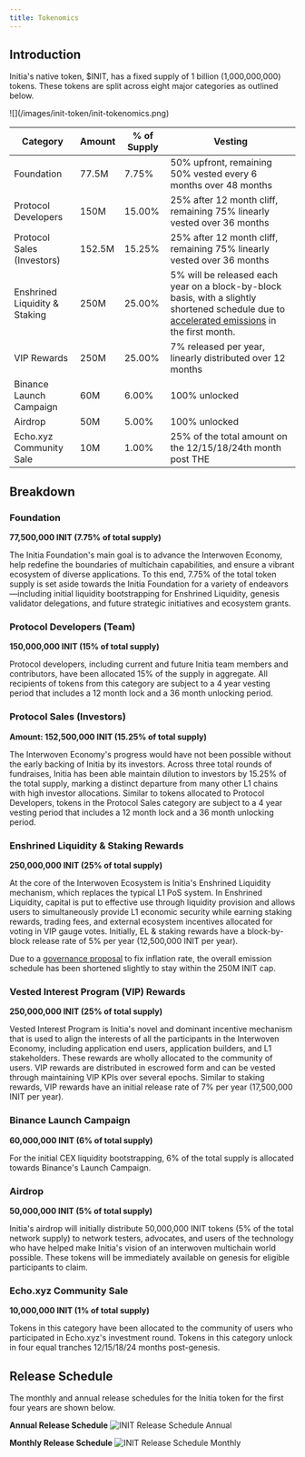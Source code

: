```yaml
---
title: Tokenomics
---
```


## Introduction

Initia's native token, $INIT, has a fixed supply of 1 billion (1,000,000,000) tokens. These tokens are split across eight major categories as outlined below.

<Frame>
![](/images/init-token/init-tokenomics.png)
</Frame>

| Category | Amount | % of Supply | Vesting |
|----------|---------|-------------|-----------------|
| Foundation | 77.5M | 7.75% | 50% upfront, remaining 50% vested every 6 months over 48 months |
| Protocol Developers | 150M | 15.00% | 25% after 12 month cliff, remaining 75% linearly vested over 36 months |
| Protocol Sales (Investors) | 152.5M | 15.25% | 25% after 12 month cliff, remaining 75% linearly vested over 36 months |
| Enshrined Liquidity & Staking | 250M | 25.00% | 5% will be released each year on a block-by-block basis, with a slightly shortened schedule due to [accelerated emissions](https://forum.initia.xyz/t/inflation-correction-and-unstaking-subsidy-plan) in the first month. |
| VIP Rewards | 250M | 25.00% | 7% released per year, linearly distributed over 12 months |
| Binance Launch Campaign | 60M | 6.00% | 100% unlocked |
| Airdrop | 50M | 5.00% | 100% unlocked |
| Echo.xyz Community Sale | 10M | 1.00% | 25% of the total amount on the 12/15/18/24th month post THE |

## Breakdown

### Foundation
**77,500,000 INIT (7.75% of total supply)**

The Initia Foundation's main goal is to advance the Interwoven Economy, help redefine the boundaries of multichain capabilities, and ensure a vibrant ecosystem of diverse applications. To this end, 7.75% of the total token supply is set aside towards the Initia Foundation for a variety of endeavors—including initial liquidity bootstrapping for Enshrined Liquidity, genesis validator delegations, and future strategic initiatives and ecosystem grants.

### Protocol Developers (Team)
**150,000,000 INIT (15% of total supply)**

Protocol developers, including current and future Initia team members and contributors, have been allocated 15% of the supply in aggregate. All recipients of tokens from this category are subject to a 4 year vesting period that includes a 12 month lock and a 36 month unlocking period.

### Protocol Sales (Investors)
**Amount: 152,500,000 INIT (15.25% of total supply)**

The Interwoven Economy's progress would have not been possible without the early backing of Initia by its investors. Across three total rounds of fundraises, Initia has been able maintain dilution to investors by 15.25% of the total supply, marking a distinct departure from many other L1 chains with high investor allocations. Similar to tokens allocated to Protocol Developers, tokens in the Protocol Sales category are subject to a 4 year vesting period that includes a 12 month lock and a 36 month unlocking period.

### Enshrined Liquidity & Staking Rewards
**250,000,000 INIT (25% of total supply)**

At the core of the Interwoven Ecosystem is Initia's Enshrined Liquidity mechanism, which replaces the typical L1 PoS system. In Enshrined Liquidity, capital is put to effective use through liquidity provision and allows users to simultaneously provide L1 economic security while earning staking rewards, trading fees, and external ecosystem incentives allocated for voting in VIP gauge votes. Initially, EL & staking rewards have a block-by-block release rate of 5% per year (12,500,000 INIT per year). 

Due to a [governance proposal](https://forum.initia.xyz/t/inflation-correction-and-unstaking-subsidy-plan/201/10) to fix inflation rate, the overall emission schedule has been shortened slightly to stay within the 250M INIT cap.

### Vested Interest Program (VIP) Rewards
**250,000,000 INIT (25% of total supply)**

Vested Interest Program is Initia's novel and dominant incentive mechanism that is used to align the interests of all the participants in the Interwoven Economy, including application end users, application builders, and L1 stakeholders. These rewards are wholly allocated to the community of users. VIP rewards are distributed in escrowed form and can be vested through maintaining VIP KPIs over several epochs. Similar to staking rewards, VIP rewards have an initial release rate of 7% per year (17,500,000 INIT per year).

### Binance Launch Campaign
**60,000,000 INIT (6% of total supply)**

For the initial CEX liquidity bootstrapping, 6% of the total supply is allocated towards Binance's Launch Campaign.

### Airdrop
**50,000,000 INIT (5% of total supply)**

Initia's airdrop will initially distribute 50,000,000 INIT tokens (5% of the total network supply) to network testers, advocates, and users of the technology who have helped make Initia's vision of an interwoven multichain world possible. These tokens will be immediately available on genesis for eligible participants to claim.

### Echo.xyz Community Sale
**10,000,000 INIT (1% of total supply)**

Tokens in this category have been allocated to the community of users who participated in Echo.xyz's investment round. Tokens in this category unlock in four equal tranches 12/15/18/24 months post-genesis.

## Release Schedule

The monthly and annual release schedules for the Initia token for the first four years are shown below.

**Annual Release Schedule**
![INIT Release Schedule Annual](/images/init-token/init-release-schedule-annual.png)

**Monthly Release Schedule**
![INIT Release Schedule Monthly](/images/init-token/init-release-schedule-monthly.png)
